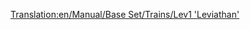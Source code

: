 [[Translation:en/Manual/Base Set/Trains/Lev1 'Leviathan']]
{{it/Manual/Base Set/Trains/Treni|Image=[[File:en/Manual/Base Set/Trains/Lev1leviathan.png]]
|Name=Lev1 'Leviathan'
|Costo=€ 164.062
|Velocità=402 km/h (251 mph)
|Peso=105 t
|Potenza=10.139 hp (7.457 kW)
|Annuale=€ 7.030
|Progettata=2020
|Durata esercizio=20
|Capacità=N/A
|Descrizione=Anche se con alcuni problemi di affidabilità, questo motore offre un sostanziale miglioramento rispetto alla monorotaia. Non solo ha un aumento del 20% della velocità massima rispetto al Millennium Z1, grazie alle piste Maglev è anche in grado di trainare treni molto lunghi e pesanti.
|Real-life=[https://www.wikipedia.org/wiki/it:Transrapid Transrapid]
}}